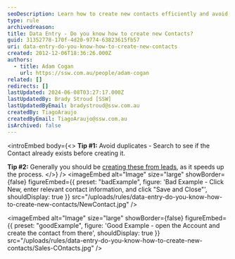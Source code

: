 ```yaml
---
seoDescription: Learn how to create new contacts efficiently and avoid duplicates by searching for existing contacts before creating a new one.
type: rule
archivedreason:
title: Data Entry - Do you know how to create new Contacts?
guid: 31352778-170f-4d20-9774-63823615fb57
uri: data-entry-do-you-know-how-to-create-new-contacts
created: 2012-12-06T18:36:26.000Z
authors:
  - title: Adam Cogan
    url: https://ssw.com.au/people/adam-cogan
related: []
redirects: []
lastUpdated: 2024-06-08T03:27:17.000Z
lastUpdatedBy: Brady Stroud [SSW]
lastUpdatedByEmail: bradystroud@ssw.com.au
createdBy: TiagoAraujo
createdByEmail: TiagoAraujo@ssw.com.au
isArchived: false
---
```


<introEmbed
  body={<>
**Tip #1:** Avoid duplicates - Search to see if the Contact already exists before creating it.

**Tip #2:** Generally you should be [creating these from leads](/data-entry-do-you-know-the-quick-way-to-create-a-contact-account-and-opportunity-in-1-go), as it speeds up the process.
  </>}
/>
<imageEmbed
  alt="Image"
  size="large"
  showBorder={false}
  figureEmbed={{
    preset: "badExample",
    figure: 'Bad Example - Click New, enter relevant contact information, and click "Save and Close"',
    shouldDisplay: true
  }}
  src="/uploads/rules/data-entry-do-you-know-how-to-create-new-contacts/NewContact.jpg"
/>

<imageEmbed
  alt="Image"
  size="large"
  showBorder={false}
  figureEmbed={{
    preset: "goodExample",
    figure: 'Good Example - open the Account and create the contact from there',
    shouldDisplay: true
  }}
  src="/uploads/rules/data-entry-do-you-know-how-to-create-new-contacts/Sales-COntacts.jpg"
/>
